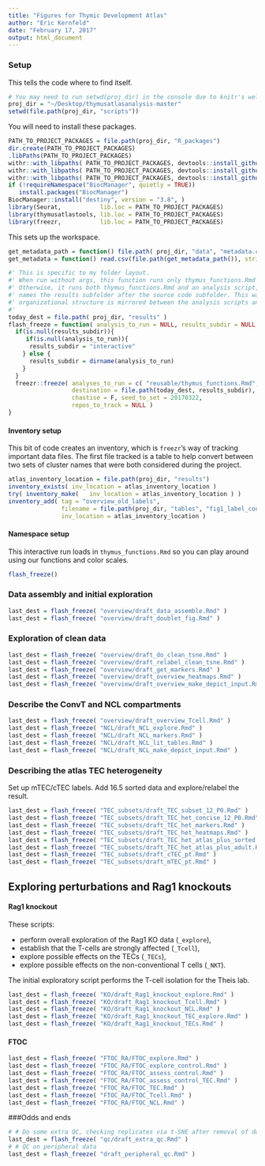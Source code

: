 ```yaml
---
title: "Figures for Thymic Development Atlas"
author: "Eric Kernfeld"
date: "February 17, 2017"
output: html_document
---
```


### Setup

This tells the code where to find itself. 

```r

# You may need to run setwd(proj_dir) in the console due to knitr's well-documented working directory insanity.
proj_dir = "~/Desktop/thymusatlasanalysis-master"
setwd(file.path(proj_dir, "scripts"))
```

You will need to install these packages.

```r
PATH_TO_PROJECT_PACKAGES = file.path(proj_dir, "R_packages")
dir.create(PATH_TO_PROJECT_PACKAGES)
.libPaths(PATH_TO_PROJECT_PACKAGES)
withr::with_libpaths( PATH_TO_PROJECT_PACKAGES, devtools::install_github( "satijalab/seurat", ref = "d9d1a8b" ) )
withr::with_libpaths( PATH_TO_PROJECT_PACKAGES, devtools::install_github( "maehrlab/thymusatlastools" ) )
withr::with_libpaths( PATH_TO_PROJECT_PACKAGES, devtools::install_github( "ekernf01/freezr" ) )
if (!requireNamespace("BiocManager", quietly = TRUE))
   install.packages("BiocManager")
BiocManager::install("destiny", version = "3.8", )
library(Seurat,           lib.loc = PATH_TO_PROJECT_PACKAGES)
library(thymusatlastools, lib.loc = PATH_TO_PROJECT_PACKAGES)
library(freezr,           lib.loc = PATH_TO_PROJECT_PACKAGES)
```

This sets up the workspace.

```r
get_metadata_path = function() file.path( proj_dir, "data", "metadata.csv")
get_metadata = function() read.csv(file.path(get_metadata_path()), stringsAsFactors = F)

#' This is specific to my folder layout. 
#' When run without args, this function runs only thymus_functions.Rmd and saves to the "interactive" folder.
#' Otherwise, it runs both thymus_functions.Rmd and an analysis script, and it 
#' names the results subfolder after the source code subfolder. This way, the 
#' organizational structure is mirrored between the analysis scripts and the results folders.
#' 
today_dest = file.path( proj_dir, "results" )
flash_freeze = function( analysis_to_run = NULL, results_subdir = NULL ){
  if(is.null(results_subdir)){
     if(is.null(analysis_to_run)){
      results_subdir = "interactive"
    } else {
      results_subdir = dirname(analysis_to_run)
    }
  }
  freezr::freeze( analyses_to_run = c( "reusable/thymus_functions.Rmd", analysis_to_run ),
                  destination = file.path(today_dest, results_subdir),
                  chastise = F, seed_to_set = 20170322, 
                  repos_to_track = NULL )
}
```

#### Inventory setup

This bit of code creates an inventory, which is `freezr`'s way of tracking important data files. The first file tracked is a table to help convert between two sets of cluster names that were both considered during the project. 

```r
atlas_inventory_location = file.path(proj_dir, "results")
inventory_exists( inv_location = atlas_inventory_location )
try( inventory_make(   inv_location = atlas_inventory_location ) )
inventory_add( tag = "overview_old_labels",
               filename = file.path(proj_dir, "tables", "fig1_label_conversions.txt" ), 
               inv_location = atlas_inventory_location )
```

#### Namespace setup

This interactive run loads in `thymus_functions.Rmd` so you can play around using our functions and color scales.

```r
flash_freeze()
```

### Data assembly and initial exploration

```r
last_dest = flash_freeze( "overview/draft_data_assemble.Rmd" )
last_dest = flash_freeze( "overview/draft_doublet_fig.Rmd" )
```

### Exploration of clean data

```r
last_dest = flash_freeze( "overview/draft_do_clean_tsne.Rmd" )
last_dest = flash_freeze( "overview/draft_relabel_clean_tsne.Rmd" )
last_dest = flash_freeze( "overview/draft_get_markers.Rmd" )
last_dest = flash_freeze( "overview/draft_overview_heatmaps.Rmd" )
last_dest = flash_freeze( "overview/draft_overview_make_depict_input.Rmd" )
```

### Describe the ConvT and NCL compartments

```r
last_dest = flash_freeze( "overview/draft_overview_Tcell.Rmd" )
last_dest = flash_freeze( "NCL/draft_NCL_explore.Rmd" ) 
last_dest = flash_freeze( "NCL/draft_NCL_markers.Rmd" ) 
last_dest = flash_freeze( "NCL/draft_NCL_lit_tables.Rmd" ) 
last_dest = flash_freeze( "NCL/draft_NCL_make_depict_input.Rmd" ) 
```

### Describing the atlas TEC heterogeneity

Set up mTEC/cTEC labels. Add 16.5 sorted data and explore/relabel the result.

```r
last_dest = flash_freeze( "TEC_subsets/draft_TEC_subset_12_P0.Rmd" )
last_dest = flash_freeze( "TEC_subsets/draft_TEC_het_concise_12_P0.Rmd" ) 
last_dest = flash_freeze( "TEC_subsets/draft_TEC_het_markers.Rmd" ) 
last_dest = flash_freeze( "TEC_subsets/draft_TEC_het_heatmaps.Rmd" ) 
last_dest = flash_freeze( "TEC_subsets/draft_TEC_het_atlas_plus_sorted.Rmd" ) 
last_dest = flash_freeze( "TEC_subsets/draft_TEC_het_atlas_plus_adult.Rmd" ) 
last_dest = flash_freeze( "TEC_subsets/draft_cTEC_pt.Rmd" ) 
last_dest = flash_freeze( "TEC_subsets/draft_mTEC_pt.Rmd" ) 
```

## Exploring perturbations and Rag1 knockouts

#### Rag1 knockout

These scripts:

- perform overall exploration of the Rag1 KO data (`_explore`), 
- establish that the T-cells are strongly affected (`_Tcell`),
- explore possible effects on the TECs (`_TECs`),
- explore possible effects on the non-conventional T cells (`_NKT`).

The initial exploratory script performs the T-cell isolation for the Theis lab.

```r
last_dest = flash_freeze( "KO/draft_Rag1_knockout_explore.Rmd" ) 
last_dest = flash_freeze( "KO/draft_Rag1_knockout_Tcell.Rmd" ) 
last_dest = flash_freeze( "KO/draft_Rag1_knockout_NCL.Rmd" ) 
last_dest = flash_freeze( "KO/draft_Rag1_knockout_TEC_explore.Rmd" ) 
last_dest = flash_freeze( "KO/draft_Rag1_knockout_TECs.Rmd" ) 
```

#### FTOC 

```r
last_dest = flash_freeze( "FTOC_RA/FTOC_explore.Rmd" ) 
last_dest = flash_freeze( "FTOC_RA/FTOC_explore_control.Rmd" ) 
last_dest = flash_freeze( "FTOC_RA/FTOC_assess_control.Rmd" ) 
last_dest = flash_freeze( "FTOC_RA/FTOC_assess_control_TEC.Rmd" ) 
last_dest = flash_freeze( "FTOC_RA/FTOC_TEC.Rmd" ) 
last_dest = flash_freeze( "FTOC_RA/FTOC_Tcell.Rmd" ) 
last_dest = flash_freeze( "FTOC_RA/FTOC_NCL.Rmd" ) 
```

###Odds and ends

```r
# # Do some extra QC, checking replicates via t-SNE after removal of doublets
last_dest = flash_freeze( "qc/draft_extra_qc.Rmd" )
# # QC on peripheral data 
last_dest = flash_freeze( "draft_peripheral_qc.Rmd" )
```

